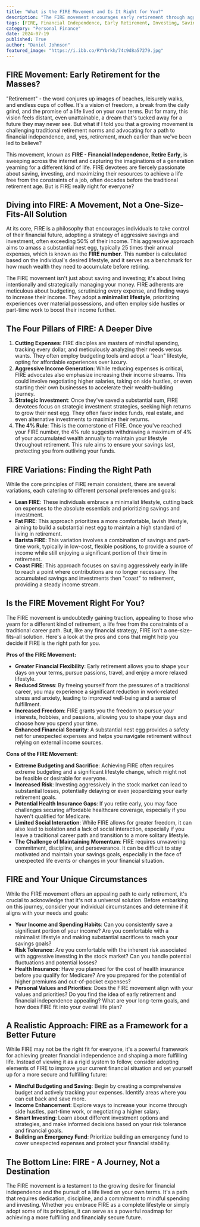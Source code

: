 ```yaml
---
title: "What is the FIRE Movement and Is It Right for You?"
description: "The FIRE movement encourages early retirement through aggressive saving and investing. This blog post explores the core principles of FIRE, its variations, pros and cons, and whether it aligns with your individual financial goals and lifestyle."
tags: [FIRE, Financial Independence, Early Retirement, Investing, Saving, Budgeting, Minimalism, Lifestyle, Retirement Planning, Personal Finance, Financial Freedom]
category: "Personal Finance"
date: 2024-07-19
published: True
author: "Daniel Johnson"
featured_image: "https://i.ibb.co/RYYbrkh/74c9d8a57279.jpg"
---
```


## FIRE Movement: Early Retirement for the Masses?

"Retirement" - the word conjures up images of beaches, leisurely walks, and endless cups of coffee. It's a vision of freedom, a break from the daily grind, and the promise of a life lived on your own terms.  But for many, this vision feels distant, even unattainable, a dream that's tucked away for a future they may never see.  But what if I told you that a growing movement is challenging traditional retirement norms and advocating for a path to financial independence, and, yes, retirement, much earlier than we've been led to believe?

This movement, known as **FIRE - Financial Independence, Retire Early**, is sweeping across the internet and capturing the imaginations of a generation yearning for a different kind of life.  FIRE devotees are fiercely passionate about saving, investing, and maximizing their resources to achieve a life free from the constraints of a job, often decades before the traditional retirement age.  But is FIRE really right for everyone? 

## Diving into FIRE:  A Movement, Not a One-Size-Fits-All Solution

At its core, FIRE is a philosophy that encourages individuals to take control of their financial future, adopting a strategy of aggressive savings and investment, often exceeding 50% of their income.  This aggressive approach aims to amass a substantial nest egg, typically 25 times their annual expenses, which is known as the **FIRE number**.  This number is calculated based on the individual's desired lifestyle, and it serves as a benchmark for how much wealth they need to accumulate before retiring. 

The FIRE movement isn't just about saving and investing; it's about living intentionally and strategically managing your money.  FIRE adherents are meticulous about budgeting, scrutinizing every expense, and finding ways to increase their income.  They adopt a **minimalist lifestyle**, prioritizing experiences over material possessions, and often employ side hustles or part-time work to boost their income further.

## The Four Pillars of FIRE: A Deeper Dive

1. **Cutting Expenses**: FIRE disciples are masters of mindful spending, tracking every dollar, and meticulously analyzing their needs versus wants.  They often employ budgeting tools and adopt a "lean" lifestyle, opting for affordable experiences over luxury.
2. **Aggressive Income Generation**:  While reducing expenses is critical, FIRE advocates also emphasize increasing their income streams.  This could involve negotiating higher salaries, taking on side hustles, or even starting their own businesses to accelerate their wealth-building journey.
3. **Strategic Investment**:  Once they've saved a substantial sum, FIRE devotees focus on strategic investment strategies, seeking high returns to grow their nest egg.  They often favor index funds, real estate, and even alternative investments to maximize their returns.
4. **The 4% Rule**:  This is the cornerstone of FIRE.  Once you've reached your FIRE number, the 4% rule suggests withdrawing a maximum of 4% of your accumulated wealth annually to maintain your lifestyle throughout retirement.  This rule aims to ensure your savings last, protecting you from outliving your funds.

##  FIRE Variations:  Finding the Right Path

While the core principles of FIRE remain consistent, there are several variations, each catering to different personal preferences and goals:

* **Lean FIRE**:  These individuals embrace a minimalist lifestyle, cutting back on expenses to the absolute essentials and prioritizing savings and investment.
* **Fat FIRE**:  This approach prioritizes a more comfortable, lavish lifestyle, aiming to build a substantial nest egg to maintain a high standard of living in retirement.
* **Barista FIRE**:  This variation involves a combination of savings and part-time work, typically in low-cost, flexible positions, to provide a source of income while still enjoying a significant portion of their time in retirement.
* **Coast FIRE**:  This approach focuses on saving aggressively early in life to reach a point where contributions are no longer necessary. The accumulated savings and investments then "coast" to retirement, providing a steady income stream.

## Is the FIRE Movement Right For You?

The FIRE movement is undoubtedly gaining traction, appealing to those who yearn for a different kind of retirement, a life free from the constraints of a traditional career path. But, like any financial strategy, FIRE isn't a one-size-fits-all solution.  Here's a look at the pros and cons that might help you decide if FIRE is the right path for you.

**Pros of the FIRE Movement:**

* **Greater Financial Flexibility**:  Early retirement allows you to shape your days on your terms, pursue passions, travel, and enjoy a more relaxed lifestyle.
* **Reduced Stress**:  By freeing yourself from the pressures of a traditional career, you may experience a significant reduction in work-related stress and anxiety, leading to improved well-being and a sense of fulfillment.
* **Increased Freedom**:  FIRE grants you the freedom to pursue your interests, hobbies, and passions,  allowing you to shape your days and choose how you spend your time.
* **Enhanced Financial Security**:  A substantial nest egg provides a safety net for unexpected expenses and helps you navigate retirement without relying on external income sources.

**Cons of the FIRE Movement:**

* **Extreme Budgeting and Sacrifice**:  Achieving FIRE often requires extreme budgeting and a significant lifestyle change, which might not be feasible or desirable for everyone.
* **Increased Risk**:  Investing aggressively in the stock market can lead to substantial losses, potentially delaying or even jeopardizing your early retirement goals.
* **Potential Health Insurance Gaps**:  If you retire early, you may face challenges securing affordable healthcare coverage, especially if you haven't qualified for Medicare.
* **Limited Social Interaction**:  While FIRE allows for greater freedom, it can also lead to isolation and a lack of social interaction, especially if you leave a traditional career path and transition to a more solitary lifestyle. 
* **The Challenge of Maintaining Momentum**:  FIRE requires unwavering commitment, discipline, and perseverance.  It can be difficult to stay motivated and maintain your savings goals, especially in the face of unexpected life events or changes in your financial situation.

##  FIRE and Your Unique Circumstances

While the FIRE movement offers an appealing path to early retirement, it's crucial to acknowledge that it's not a universal solution.  Before embarking on this journey, consider your individual circumstances and determine if it aligns with your needs and goals:

* **Your Income and Spending Habits**:  Can you consistently save a significant portion of your income? Are you comfortable with a minimalist lifestyle and making substantial sacrifices to reach your savings goals?
* **Risk Tolerance**:  Are you comfortable with the inherent risk associated with aggressive investing in the stock market?  Can you handle potential fluctuations and potential losses?
* **Health Insurance**:  Have you planned for the cost of health insurance before you qualify for Medicare?  Are you prepared for the potential of higher premiums and out-of-pocket expenses? 
* **Personal Values and Priorities**:  Does the FIRE movement align with your values and priorities?  Do you find the idea of early retirement and financial independence appealing?  What are your long-term goals, and how does FIRE fit into your overall life plan?

##  A Realistic Approach:  FIRE as a Framework for a Better Future

While FIRE may not be the right fit for everyone, it's a powerful framework for achieving greater financial independence and shaping a more fulfilling life.  Instead of viewing it as a rigid system to follow, consider adopting elements of FIRE to improve your current financial situation and set yourself up for a more secure and fulfilling future:

* **Mindful Budgeting and Saving**:  Begin by creating a comprehensive budget and actively tracking your expenses.  Identify areas where you can cut back and save more.
* **Income Enhancement**:  Explore ways to increase your income through side hustles, part-time work, or negotiating a higher salary.
* **Smart Investing**:  Learn about different investment options and strategies, and make informed decisions based on your risk tolerance and financial goals.
* **Building an Emergency Fund**:  Prioritize building an emergency fund to cover unexpected expenses and protect your financial stability.

##  The Bottom Line:  FIRE - A Journey, Not a Destination

The FIRE movement is a testament to the growing desire for financial independence and the pursuit of a life lived on your own terms.  It's a path that requires dedication, discipline, and a commitment to mindful spending and investing.  Whether you embrace FIRE as a complete lifestyle or simply adopt some of its principles, it can serve as a powerful roadmap for achieving a more fulfilling and financially secure future.  
